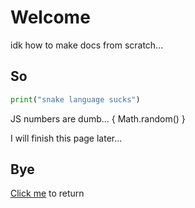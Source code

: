 # Welcome 

idk how to make docs from scratch...

## So

```python
print("snake language sucks")
```

JS numbers are dumb... { Math.random() }

I will finish this page later... 

## Bye

[Click me](/)  to return